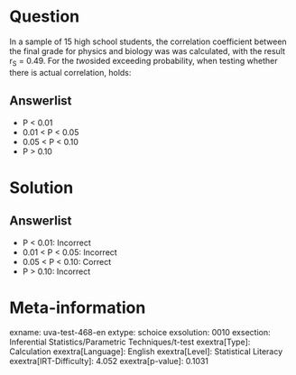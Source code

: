 Question
========

In a sample of 15 high school students, the correlation coefficient between the final grade for physics and biology was was calculated, with the result r~S~ = 0.49. For the *two*sided exceeding probability, when testing whether there is actual correlation, holds:

Answerlist
----------

* P < 0.01
* 0.01 < P < 0.05
* 0.05 < P < 0.10
* P > 0.10

Solution
========

Answerlist
----------

* P < 0.01: Incorrect
* 0.01 < P < 0.05: Incorrect
* 0.05 < P < 0.10: Correct
* P > 0.10: Incorrect

Meta-information
================
exname: uva-test-468-en
extype: schoice
exsolution: 0010
exsection: Inferential Statistics/Parametric Techniques/t-test
exextra[Type]: Calculation
exextra[Language]: English
exextra[Level]: Statistical Literacy
exextra[IRT-Difficulty]: 4.052
exextra[p-value]: 0.1031
